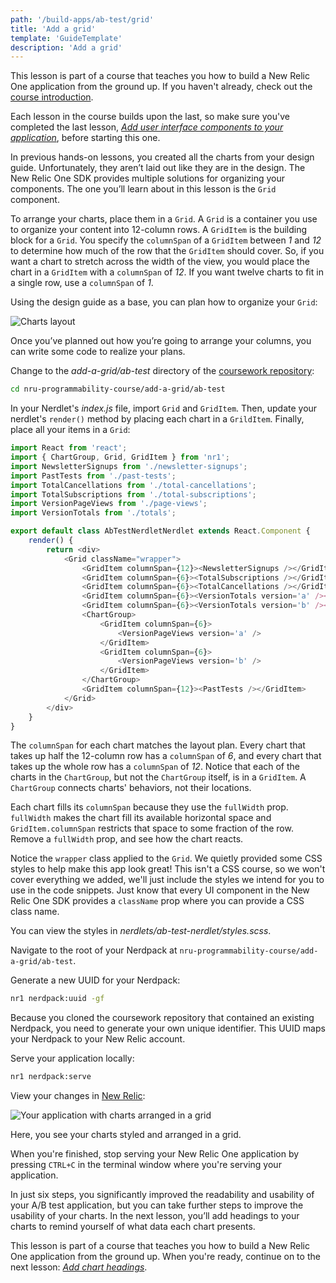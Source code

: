 ```yaml
---
path: '/build-apps/ab-test/grid'
title: 'Add a grid'
template: 'GuideTemplate'
description: 'Add a grid'
---
```


<Callout variant="tip" title="Course">

This lesson is part of a course that teaches you how to build a New Relic One application from the ground up. If you haven't already, check out the [course introduction](/ab-test).

Each lesson in the course builds upon the last, so make sure you've completed the last lesson, [_Add user interface components to your application_](/build-apps/ab-test/add-ui), before starting this one.

</Callout>

In previous hands-on lessons, you created all the charts from your design guide. Unfortunately, they aren’t laid out like they are in the design. The New Relic One SDK provides multiple solutions for organizing your components. The one you’ll learn about in this lesson is the `Grid` component.

To arrange your charts, place them in a `Grid`. A `Grid` is a container you use to organize your content into 12-column rows.  A `GridItem` is the building block for a `Grid`. You specify the `columnSpan` of a `GridItem` between _1_ and _12_ to determine how much of the row that the `GridItem` should cover. So, if you want a chart to stretch across the width of the view, you would place the chart in a `GridItem` with a `columnSpan` of _12_. If you want twelve charts to fit in a single row, use a `columnSpan` of _1_.

Using the design guide as a base, you can plan how to organize your `Grid`:

![Charts layout](../../../images/ab-test/charts-layout.png)

Once you’ve planned out how you’re going to arrange your columns, you can write some code to realize your plans.

<Steps>

<Step>

Change to the _add-a-grid/ab-test_ directory of the [coursework repository](https://github.com/newrelic-experimental/nru-programmability-course):

```sh
cd nru-programmability-course/add-a-grid/ab-test
```

</Step>

<Step>

In your Nerdlet's _index.js_ file, import `Grid` and `GridItem`. Then, update your nerdlet's `render()` method by placing each chart in a `GrildItem`. Finally, place all your items in a `Grid`:

```js fileName=nerdlets/ab-test-nerdlet/index.js lineHighlight=2,13-28
import React from 'react';
import { ChartGroup, Grid, GridItem } from 'nr1';
import NewsletterSignups from './newsletter-signups';
import PastTests from './past-tests';
import TotalCancellations from './total-cancellations';
import TotalSubscriptions from './total-subscriptions';
import VersionPageViews from './page-views';
import VersionTotals from './totals';

export default class AbTestNerdletNerdlet extends React.Component {
    render() {
        return <div>
            <Grid className="wrapper">
                <GridItem columnSpan={12}><NewsletterSignups /></GridItem>
                <GridItem columnSpan={6}><TotalSubscriptions /></GridItem>
                <GridItem columnSpan={6}><TotalCancellations /></GridItem>
                <GridItem columnSpan={6}><VersionTotals version='a' /></GridItem>
                <GridItem columnSpan={6}><VersionTotals version='b' /></GridItem>
                <ChartGroup>
                    <GridItem columnSpan={6}>
                        <VersionPageViews version='a' />
                    </GridItem>
                    <GridItem columnSpan={6}>
                        <VersionPageViews version='b' />
                    </GridItem>
                </ChartGroup>
                <GridItem columnSpan={12}><PastTests /></GridItem>
            </Grid>
        </div>
    }
}
```

The `columnSpan` for each chart matches the layout plan. Every chart that takes up half the 12-column row has a `columnSpan` of _6_, and every chart that takes up the whole row has a `columnSpan` of _12_. Notice that each of the charts in the `ChartGroup`, but not the `ChartGroup` itself, is in a `GridItem`. A `ChartGroup` connects charts' behaviors, not their locations.

Each chart fills its `columnSpan` because they use the `fullWidth` prop. `fullWidth` makes the chart fill its available horizontal space and `GridItem.columnSpan` restricts that space to some fraction of the row. Remove a `fullWidth` prop, and see how the chart reacts.

<Callout variant="tip" title="Technical detail">

Notice the `wrapper` class applied to the `Grid`. We quietly provided some CSS styles to help make this app look great! This isn't a CSS course, so we won't cover everything we added, we'll just include the styles we intend for you to use in the code snippets. Just know that every UI component in the New Relic One SDK provides a `className` prop where you can provide a CSS class name.

You can view the styles in _nerdlets/ab-test-nerdlet/styles.scss_.

</Callout>

</Step>

<Step>

Navigate to the root of your Nerdpack at `nru-programmability-course/add-a-grid/ab-test`.

</Step>

<Step>

Generate a new UUID for your Nerdpack:

```sh
nr1 nerdpack:uuid -gf
```

Because you cloned the coursework repository that contained an existing Nerdpack, you need to generate your own unique identifier. This UUID maps your Nerdpack to your New Relic account.

</Step>

<Step>

Serve your application locally:

```sh
nr1 nerdpack:serve
```

</Step>

<Step>

View your changes in [New Relic](https://one.newrelic.com?nerdpacks=local):

![Your application with charts arranged in a grid](../../../images/ab-test/grid-screenshot.png)

Here, you see your charts styled and arranged in a grid.

When you're finished, stop serving your New Relic One application by pressing `CTRL+C` in the terminal window where you're serving your application.

</Step>

</Steps>

In just six steps, you significantly improved the readability and usability of your A/B test application, but you can take further steps to improve the usability of your charts. In the next lesson, you’ll add headings to your charts to remind yourself of what data each chart presents.

<Callout variant="tip" title="Course">

This lesson is part of a course that teaches you how to build a New Relic One application from the ground up. When you're ready, continue on to the next lesson: [_Add chart headings_](/build-apps/ab-test/chart-headings).

</Callout>